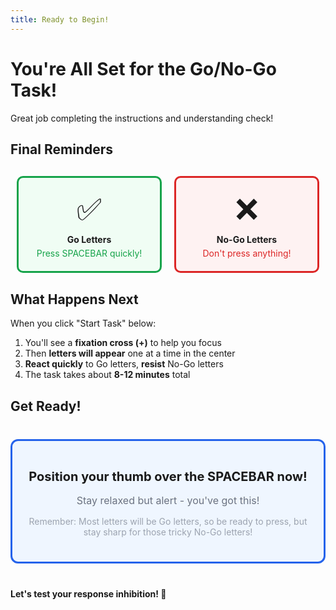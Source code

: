 ```yaml
---
title: Ready to Begin!
---
```


# You're All Set for the Go/No-Go Task!

Great job completing the instructions and understanding check!

## Final Reminders

<div style="display: flex; justify-content: space-around; margin: 30px 0;">
  <div style="text-align: center; padding: 20px; border: 3px solid #16a34a; border-radius: 10px; background: #f0fdf4; flex: 1; margin: 0 10px;">
    <div style="font-size: 48px; margin-bottom: 10px;">✅</div>
    <div style="font-weight: bold; margin-bottom: 5px;">Go Letters</div>
    <div style="color: #16a34a;">Press SPACEBAR quickly!</div>
  </div>
  <div style="text-align: center; padding: 20px; border: 3px solid #dc2626; border-radius: 10px; background: #fef2f2; flex: 1; margin: 0 10px;">
    <div style="font-size: 48px; margin-bottom: 10px;">❌</div>
    <div style="font-weight: bold; margin-bottom: 5px;">No-Go Letters</div>
    <div style="color: #dc2626;">Don't press anything!</div>
  </div>
</div>

## What Happens Next

When you click "Start Task" below:

1. You'll see a **fixation cross (+)** to help you focus
2. Then **letters will appear** one at a time in the center
3. **React quickly** to Go letters, **resist** No-Go letters
4. The task takes about **8-12 minutes** total

## Get Ready!

<div style="text-align: center; margin: 40px 0; padding: 25px; background: #eff6ff; border-radius: 12px; border: 3px solid #2563eb;">
  <p style="font-size: 20px; margin-bottom: 15px; font-weight: bold;">Position your thumb over the SPACEBAR now!</p>
  <p style="font-size: 16px; color: #6b7280; margin-bottom: 15px;">Stay relaxed but alert - you've got this!</p>
  <p style="font-size: 14px; color: #9ca3af;">Remember: Most letters will be Go letters, so be ready to press, but stay sharp for those tricky No-Go letters!</p>
</div>

**Let's test your response inhibition! 🎨**
